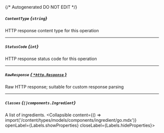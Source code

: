 {/* Autogenerated DO NOT EDIT  */}

##### `ContentType` *{`string`}*
HTTP response content type for this operation

---
##### `StatusCode` *{`int`}*
HTTP response status code for this operation

---
##### `RawResponse` [*{ `*http.Response` }*](https://pkg.go.dev/net/http#Response)
Raw HTTP response; suitable for custom response parsing

---
##### `Classes` *{`[]components.Ingredient`}*
A list of ingredients.
<Collapsible content={() => import('/content/types/models/components/ingredient/go.mdx')} openLabel={Labels.showProperties} closeLabel={Labels.hideProperties}>
</Collapsible>


